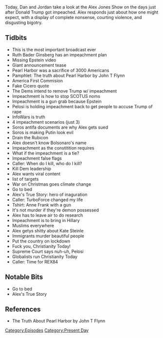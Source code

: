{{DEFAULTSORT:
    #_EPISODE_0380:December 19-20, 2019
}}{{Episode
    | title             = December 19-20, 2019
    | caption           = Listen to this episode on [https://knowledgefight.libsyn.com/knowledge-fight-december-19-20-2019 Libsyn] [https://open.spotify.com/episode/5dw6vb1hDlGzzAYl1owJXC Spotify], Read the [[Transcript/380: December 19-20, 2019|Unofficial Transcript]]
    | episodeNumber     = 380
    | length            = 02:30:21
    | airDate           = December 23, 2019
    | coverageStartDate = December 19, 2019
    | coverageEndDate   = December 20, 2019
    | episodeType       = [[:Category:Present Day|Present Day]]
    | appearance        = [[Ruth Bader Ginsburg]], [[Jeffrey Epstein]], [[George Soros]], [[Vladimir Putin]], [[Jair Bolsonaro]], [[Anne Frank]], [[Kate Steinle]]
    | oocDrop           = I respect you
    | previousEpisode   = [[379: December 13-16, 2019]]
    | nextEpisode       = [[381: Making It Big With Silent Weapons]]
}}

{{Stub}}

Today, Dan and Jordan take a look at the Alex Jones Show on the days just after Donald Trump got impeached. Alex responds just about how one might expect, with a display of complete nonsense, courting violence, and disgusting bigotry.

==Tidbits==

*This is the most important broadcast ever
*Ruth Bader Ginsberg has an impeachment plan
*Missing Epstein video
*Giant announcement tease
*Pearl Harbor was a sacrifice of 3000 Americans
*Pamphlet: The truth about Pearl Harbor by John T Flynn
*America First Commision
*Fake Cicero quote
*The Dems intend to remove Trump w/ impeachment
*Impeachment is how to stop SCOTUS noms
*Impeachment is a gun grab because Epstein
*Pelosi is holding impeachment back to get people to accuse Trump of rape
*InfoWars is truth
*4 impeachment scenarios (just 3)
*Soros antifa documents are why Alex gets sued
*Soros is making Putin look evil
*Drain the Rubicon
*Alex doesn't know Bolsonaro's name
*Impeachment as the constitition requires
*What if the impeachment is a tie?
*Impeachment false flags
*Caller: When do I kill, who do I kill?
*Kill Dem leadership
*Alex wants viral content
*list of targets
*War on Christmas goes climate change
*Go to bed
*Alex's True Story: hero of inaguration
*Caller: TurboForce changed my life
*Tshirt: Anne Frank with a gun
*It's not murder if they're demon possessed
*Alex has to leave air to do research
*Impeachment is to bring in Hillary
*Muslims everywhere
*Alex getys shitty about Kate Steinle
*Immigrants murder beautiful people
*Put the country on lockdown
*Fuck you, Christianity Today!
*Supreme Court says nuh-uh, Pelosi
*Globalists run Christianity Today
*Caller: Time for REX84

==Notable Bits==

*Go to bed
*Alex's True Story

==References==

*The Truth About Pearl Harbor by John T Flynn

[[Category:Episodes]]
[[Category:Present Day]]
